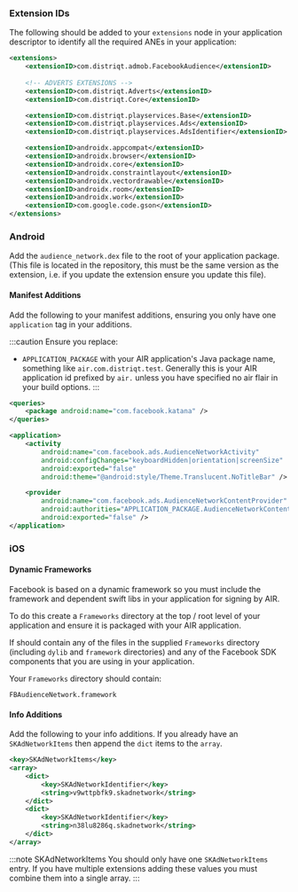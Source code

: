 
### Extension IDs

The following should be added to your `extensions` node in your application descriptor to identify all the required ANEs in your application:

```xml
<extensions>
    <extensionID>com.distriqt.admob.FacebookAudience</extensionID>
	
	<!-- ADVERTS EXTENSIONS -->
	<extensionID>com.distriqt.Adverts</extensionID>
	<extensionID>com.distriqt.Core</extensionID>

	<extensionID>com.distriqt.playservices.Base</extensionID>
	<extensionID>com.distriqt.playservices.Ads</extensionID>
	<extensionID>com.distriqt.playservices.AdsIdentifier</extensionID>

	<extensionID>androidx.appcompat</extensionID>
	<extensionID>androidx.browser</extensionID>
	<extensionID>androidx.core</extensionID>
	<extensionID>androidx.constraintlayout</extensionID>
	<extensionID>androidx.vectordrawable</extensionID>
	<extensionID>androidx.room</extensionID>
	<extensionID>androidx.work</extensionID>
	<extensionID>com.google.code.gson</extensionID>
</extensions>
```

### Android

Add the `audience_network.dex` file to the root of your application package. (This file is located in the repository, this must be the same version as the extension, i.e. if you update the extension ensure you update this file).


#### Manifest Additions

Add the following to your manifest additions, ensuring you only have one `application` tag in your additions. 

:::caution
Ensure you replace:
-  `APPLICATION_PACKAGE` with your AIR application's Java package name, something like `air.com.distriqt.test`. Generally this is your AIR application id prefixed by `air.` unless you have specified no air flair in your build options.
:::


```xml
<queries>
    <package android:name="com.facebook.katana" />
</queries>

<application>
    <activity
        android:name="com.facebook.ads.AudienceNetworkActivity"
        android:configChanges="keyboardHidden|orientation|screenSize"
        android:exported="false"
        android:theme="@android:style/Theme.Translucent.NoTitleBar" />

    <provider
        android:name="com.facebook.ads.AudienceNetworkContentProvider"
        android:authorities="APPLICATION_PACKAGE.AudienceNetworkContentProvider"
        android:exported="false" />
</application>
```


### iOS

#### Dynamic Frameworks

Facebook is based on a dynamic framework so you must include the framework and dependent swift libs in your application for signing by AIR.

To do this create a `Frameworks` directory at the top / root level of your application and ensure it is packaged with your AIR application.

If should contain any of the files in the supplied `Frameworks` directory (including `dylib` and `framework` directories) and any of the Facebook SDK components that you are using in your application.

Your `Frameworks` directory should contain:

```
FBAudienceNetwork.framework
```

#### Info Additions


Add the following to your info additions. If you already have an `SKAdNetworkItems` then append the `dict` items to the `array`.

```xml
<key>SKAdNetworkItems</key>
<array>
    <dict>
        <key>SKAdNetworkIdentifier</key>
        <string>v9wttpbfk9.skadnetwork</string>
    </dict>
    <dict>
        <key>SKAdNetworkIdentifier</key>
        <string>n38lu8286q.skadnetwork</string>
    </dict>
</array>
```

:::note SKAdNetworkItems
You should only have one `SKAdNetworkItems` entry. If you have multiple extensions adding these values you must combine them into a single array.
:::

